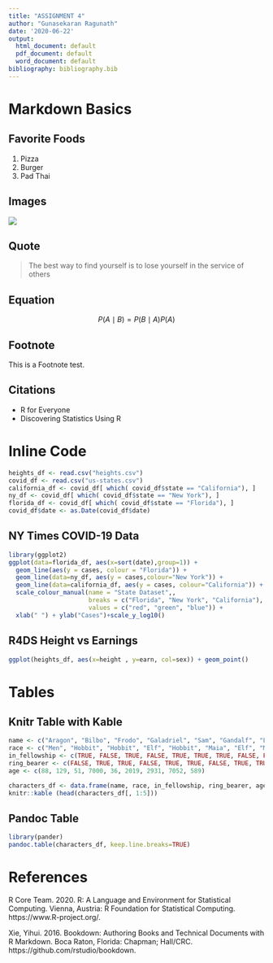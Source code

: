 ```yaml
---
title: "ASSIGNMENT 4"
author: "Gunasekaran Ragunath"
date: '2020-06-22'
output:
  html_document: default
  pdf_document: default
  word_document: default
bibliography: bibliography.bib
---
```


# Markdown Basics

## Favorite Foods
1. Pizza
2. Burger
3. Pad Thai

## Images
![](10-all-cases-log.png)

## Quote
> The best way to find yourself is to lose yourself in the service of others

## Equation
$$P(A \mid B)= { P(B \mid A) P(A)}$$

## Footnote
This is a Footnote test.

## Citations

* R for Everyone
* Discovering Statistics Using R

# Inline Code



```r

heights_df <- read.csv("heights.csv")
covid_df <- read.csv("us-states.csv")
california_df <- covid_df[ which( covid_df$state == "California"), ]
ny_df <- covid_df[ which( covid_df$state == "New York"), ]
florida_df <- covid_df[ which( covid_df$state == "Florida"), ]
covid_df$date <- as.Date(covid_df$date)

```



## NY Times COVID-19 Data

```r
library(ggplot2)
ggplot(data=florida_df, aes(x=sort(date),group=1)) +
  geom_line(aes(y = cases, colour = "Florida")) +
  geom_line(data=ny_df, aes(y = cases,colour="New York")) +
  geom_line(data=california_df, aes(y = cases, colour="California")) +
  scale_colour_manual(name = "State Dataset",,
                      breaks = c("Florida", "New York", "California"),
                      values = c("red", "green", "blue")) +
  xlab(" ") + ylab("Cases")+scale_y_log10()


```

## R4DS Height vs Earnings
```r
ggplot(heights_df, aes(x=height , y=earn, col=sex)) + geom_point()

```
# Tables

## Knitr Table with Kable
```r
name <- c("Aragon", "Bilbo", "Frodo", "Galadriel", "Sam", "Gandalf", "Legolas", "Sauron", "Gollum")
race <- c("Men", "Hobbit", "Hobbit", "Elf", "Hobbit", "Maia", "Elf", "Maia", "Hobbit")
in_fellowship <- c(TRUE, FALSE, TRUE, FALSE, TRUE, TRUE, TRUE, FALSE, FALSE)
ring_bearer <- c(FALSE, TRUE, TRUE, FALSE, TRUE, TRUE, FALSE, TRUE, TRUE)
age <- c(88, 129, 51, 7000, 36, 2019, 2931, 7052, 589)

characters_df <- data.frame(name, race, in_fellowship, ring_bearer, age)
knitr::kable (head(characters_df[, 1:5]))
```

## Pandoc Table

```r
library(pander)
pandoc.table(characters_df, keep.line.breaks=TRUE)
```

# References

R Core Team. 2020. R: A Language and Environment for Statistical Computing. Vienna, Austria: R Foundation for Statistical Computing. https://www.R-project.org/.

Xie, Yihui. 2016. Bookdown: Authoring Books and Technical Documents with R Markdown. Boca Raton, Florida: Chapman; Hall/CRC. https://github.com/rstudio/bookdown.
